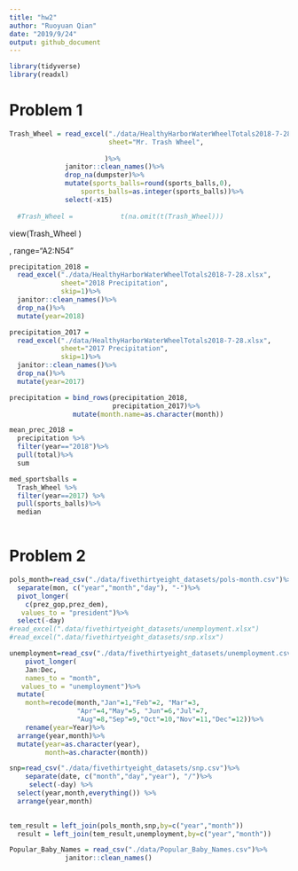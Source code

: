 ```yaml
---
title: "hw2"
author: "Ruoyuan Qian"
date: "2019/9/24"
output: github_document
---
```

```r
library(tidyverse)
library(readxl)
```

# Problem 1
```r
Trash_Wheel = read_excel("./data/HealthyHarborWaterWheelTotals2018-7-28.xlsx",
                         sheet="Mr. Trash Wheel",
                         
                        )%>%
              janitor::clean_names()%>%
              drop_na(dumpster)%>%
              mutate(sports_balls=round(sports_balls,0),
                  sports_balls=as.integer(sports_balls))%>%
              select(-x15)
   
  #Trash_Wheel =            t(na.omit(t(Trash_Wheel)))

```

view(Trash_Wheel )

,
                         range="A2:N54"

```r
precipitation_2018 = 
  read_excel("./data/HealthyHarborWaterWheelTotals2018-7-28.xlsx",
             sheet="2018 Precipitation",
             skip=1)%>%
  janitor::clean_names()%>%
  drop_na()%>%
  mutate(year=2018)

precipitation_2017 = 
  read_excel("./data/HealthyHarborWaterWheelTotals2018-7-28.xlsx",
             sheet="2017 Precipitation",
             skip=1)%>%
  janitor::clean_names()%>%
  drop_na()%>%
  mutate(year=2017)

precipitation = bind_rows(precipitation_2018,
                          precipitation_2017)%>%
                mutate(month.name=as.character(month))
```

```r
mean_prec_2018 = 
  precipitation %>% 
  filter(year=="2018")%>%
  pull(total)%>%
  sum

med_sportsballs =
  Trash_Wheel %>%
  filter(year==2017) %>%
  pull(sports_balls)%>%
  median
  

```


# Problem 2
```r
pols_month=read_csv("./data/fivethirtyeight_datasets/pols-month.csv")%>%
  separate(mon, c("year","month","day"), "-")%>%
  pivot_longer(
    c(prez_gop,prez_dem),
   values_to = "president")%>%
  select(-day)
#read_excel(".data/fivethirtyeight_datasets/unemployment.xlsx")
#read_excel(".data/fivethirtyeight_datasets/snp.xlsx")
```

```r
unemployment=read_csv("./data/fivethirtyeight_datasets/unemployment.csv")%>%
    pivot_longer(
    Jan:Dec,
    names_to = "month",
   values_to = "unemployment")%>%
  mutate(
    month=recode(month,"Jan"=1,"Feb"=2, "Mar"=3,
                 "Apr"=4,"May"=5, "Jun"=6,"Jul"=7,
                 "Aug"=8,"Sep"=9,"Oct"=10,"Nov"=11,"Dec"=12))%>%
    rename(year=Year)%>%
  arrange(year,month)%>%
  mutate(year=as.character(year),
         month=as.character(month))
```
```r
snp=read_csv("./data/fivethirtyeight_datasets/snp.csv")%>%
    separate(date, c("month","day","year"), "/")%>%
     select(-day) %>%
  select(year,month,everything()) %>%
  arrange(year,month)
  

```

```r
tem_result = left_join(pols_month,snp,by=c("year","month"))
  result = left_join(tem_result,unemployment,by=c("year","month"))
```

```r
Popular_Baby_Names = read_csv("./data/Popular_Baby_Names.csv")%>%
              janitor::clean_names()
```

